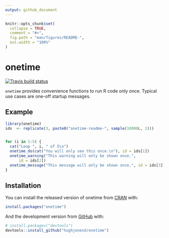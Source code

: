 ```yaml
---
output: github_document
---
```


<!-- README.md is generated from README.Rmd. Please edit that file -->

```r
knitr::opts_chunk$set(
  collapse = TRUE,
  comment = "#>",
  fig.path = "man/figures/README-",
  out.width = "100%"
)
```

# onetime

<!-- badges: start -->
[![Travis build status](https://travis-ci.org/hughjonesd/onetime.svg?branch=master)](https://travis-ci.org/hughjonesd/onetime)
<!-- badges: end -->

`onetime` provides convenience functions to run R code only once. Typical
use cases are one-off startup messages.

## Example

```r
library(onetime)
ids  <- replicate(3, paste0("onetime-readme-", sample(10000L, 1)))


for (i in 1:5) {
  cat("Loop ", i, " of 5\n")
  onetime_do(cat("You will only see this once.\n"), id = ids[1])
  onetime_warning("This warning will only be shown once.", 
      id = ids[2])
  onetime_message("This message will only be shown once.", id = ids[3])
}
```


## Installation

You can install the released version of onetime from [CRAN](https://CRAN.R-project.org) with:

``` r
install.packages("onetime")
```

And the development version from [GitHub](https://github.com/) with:

``` r
# install.packages("devtools")
devtools::install_github("hughjonesd/onetime")
```
